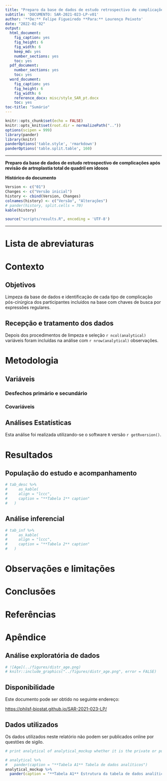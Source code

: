 ```yaml
---
title: "Preparo da base de dados de estudo retrospectivo de complicações após revisão de artroplastia total de quadril em idosos"
subtitle: 'DOCUMENTO: SAR-2021-023-LP-v01'
author: '**De:** Felipe Figueiredo **Para:** Lourenço Peixoto'
date: "2022-02-02"
output:
  html_document:
    fig_caption: yes
    fig_height: 6
    fig_width: 6
    keep_md: yes
    number_sections: yes
    toc: yes
  pdf_document:
    number_sections: yes
    toc: yes
  word_document:
    fig_caption: yes
    fig_height: 6
    fig_width: 6
    reference_docx: misc/style_SAR_pt.docx
    toc: yes
toc-title: "Sumário"
---
```


```r
knitr::opts_chunk$set(echo = FALSE)
knitr::opts_knit$set(root.dir = normalizePath(".."))
options(scipen = 999)
library(pander)
library(knitr)
panderOptions('table.style', 'rmarkdown')
panderOptions('table.split.table', 160)
```

---

\newpage

**Preparo da base de dados de estudo retrospectivo de complicações após revisão de artroplastia total de quadril em idosos**

**Histórico do documento**

```r
Version <- c("01")
Changes <- c("Versão inicial")
history <- cbind(Version, Changes)
colnames(history) <- c("Versão", "Alterações")
# pander(history, split.cells = 70)
kable(history)
```

```r
source("scripts/results.R", encoding = 'UTF-8')
```

---

# Lista de abreviaturas

# Contexto

## Objetivos

Limpeza da base de dados e identificação de cada tipo de complicação pós-cirúrgica dos participantes incluídos na base com chaves de busca por expressões regulares.

## Recepção e tratamento dos dados

Depois dos procedimentos de limpeza e seleção `r ncol(analytical)` variáveis foram incluídas na análise com `r nrow(analytical)` observações.

# Metodologia

## Variáveis

### Desfechos primário e secundário

### Covariáveis

## Análises Estatísticas

Esta análise foi realizada utilizando-se o software `R` versão `r getRversion()`.

# Resultados

## População do estudo e acompanhamento

```r
# tab_desc %>%
#     as_kable(
#     align = "lccc",
#     caption = "**Tabela 1** caption"
#   )
```

## Análise inferencial

```r
# tab_inf %>%
#     as_kable(
#     align = "lccc",
#     caption = "**Tabela 2** caption"
#   )
```

# Observações e limitações

# Conclusões

# Referências

<!-- - **SAP-2021-023-LP-v01** -- Plano Analítico para Preparo da base de dados de estudo retrospectivo de complicações após revisão de artroplastia total de quadril em idosos -->
<!-- - Cohen, J. (1988). Statistical power analysis for the behavioral sciences (2nd Ed.). New York: Routledge. -->

# Apêndice

## Análise exploratória de dados

```r
# ![Age](../figures/distr_age.png)
# knitr::include_graphics("../figures/distr_age.png", error = FALSE)
```

## Disponibilidade

<!-- Tanto este documento como o plano analítico correspondente (**SAP-2021-023-LP-v01**) podem ser obtidos no seguinte endereço: -->

Este documento pode ser obtido no seguinte endereço:

<https://philsf-biostat.github.io/SAR-2021-023-LP/>

<!-- O cliente solicitou que esta análise seja mantida confidencial. -->
<!-- Tanto este documento como o plano analítico correspondente (**SAP-2021-023-LP-v01**) portanto não foram publicados online e apenas o título e o ano da análise foram incluídas no portfólio do consultor. -->
<!-- O portfólio pode ser visto em: -->

<!-- <https://philsf-biostat.github.io/> -->

## Dados utilizados

Os dados utilizados neste relatório não podem ser publicados online por questões de sigilo.

```r
# print analytical of analytical_mockup whether it is the private or public version of the SAR

# analytical %>%
#   pander(caption = "**Tabela A1** Tabela de dados analíticos")
analytical_mockup %>%
  pander(caption = "**Tabela A1** Estrutura da tabela de dados analíticos")
```
